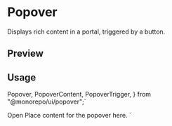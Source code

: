 

<Meta of={PopoverStories} />

<RadixPrimitiveDocsButton name='popover' />

# Popover

Displays rich content in a portal, triggered by a button.

## Preview

<Canvas of={PopoverStories.Example} />

## Usage

  Popover,
  PopoverContent,
  PopoverTrigger,
} from "@monorepo/ui/popover";`

  <PopoverTrigger>Open</PopoverTrigger>
  <PopoverContent>Place content for the popover here.</PopoverContent>
</Popover>`

<Source code={importCode} language='ts' dark />
<Source code={usageCode} language='tsx' dark />
